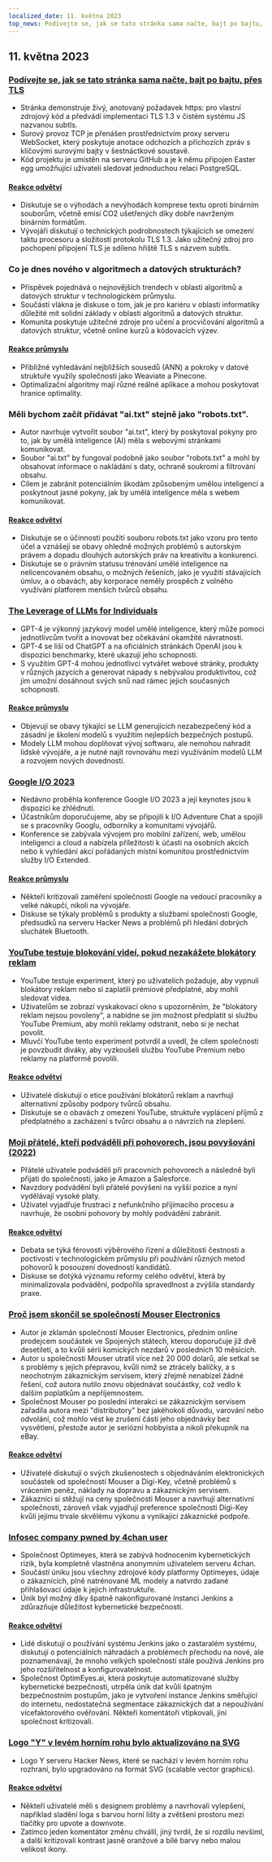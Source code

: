 ```yaml
---
localized_date: 11. května 2023
top_news: Podívejte se, jak se tato stránka sama načte, bajt po bajtu, přes TLS
---
```




<CallToAction />

<Steps>

## 11. května 2023

### [Podívejte se, jak se tato stránka sama načte, bajt po bajtu, přes TLS](https://subtls.pages.dev/)

- Stránka demonstruje živý, anotovaný požadavek https: pro vlastní zdrojový kód a předvádí implementaci TLS 1.3 v čistém systému JS nazvanou subtls.
- Surový provoz TCP je přenášen prostřednictvím proxy serveru WebSocket, který poskytuje anotace odchozích a příchozích zpráv s klíčovými surovými bajty v šestnáctkové soustavě.
- Kód projektu je umístěn na serveru GitHub a je k němu připojen Easter egg umožňující uživateli sledovat jednoduchou relaci PostgreSQL.

#### [Reakce odvětví](http://news.ycombinator.com/item?id=35884437)

- Diskutuje se o výhodách a nevýhodách komprese textu oproti binárním souborům, včetně emisí CO2 ušetřených díky dobře navrženým binárním formátům.
- Vývojáři diskutují o technických podrobnostech týkajících se omezení taktu procesoru a složitostí protokolu TLS 1.3. Jako užitečný zdroj pro pochopení připojení TLS je sdíleno hřiště TLS s názvem subtls.

### Co je dnes nového v algoritmech a datových strukturách?

- Příspěvek pojednává o nejnovějších trendech v oblasti algoritmů a datových struktur v technologickém průmyslu.
- Součástí vlákna je diskuse o tom, jak je pro kariéru v oblasti informatiky důležité mít solidní základy v oblasti algoritmů a datových struktur.
- Komunita poskytuje užitečné zdroje pro učení a procvičování algoritmů a datových struktur, včetně online kurzů a kódovacích výzev.

#### [Reakce průmyslu](http://news.ycombinator.com/item?id=35886900)

- Přibližné vyhledávání nejbližších sousedů (ANN) a pokroky v datové struktuře využily společnosti jako Weaviate a Pinecone.
- Optimalizační algoritmy mají různé reálné aplikace a mohou poskytovat hranice optimality.

### Měli bychom začít přidávat "ai.txt" stejně jako "robots.txt".

- Autor navrhuje vytvořit soubor "ai.txt", který by poskytoval pokyny pro to, jak by umělá inteligence (AI) měla s webovými stránkami komunikovat.
- Soubor "ai.txt" by fungoval podobně jako soubor "robots.txt" a mohl by obsahovat informace o nakládání s daty, ochraně soukromí a filtrování obsahu.
- Cílem je zabránit potenciálním škodám způsobeným umělou inteligencí a poskytnout jasné pokyny, jak by umělá inteligence měla s webem komunikovat.

#### [Reakce odvětví](http://news.ycombinator.com/item?id=35886288)

- Diskutuje se o účinnosti použití souboru robots.txt jako vzoru pro tento účel a vznášejí se obavy ohledně možných problémů s autorským právem a dopadu dlouhých autorských práv na kreativitu a konkurenci.
- Diskutuje se o právním statusu trénování umělé inteligence na nelicencovaném obsahu, o možných řešeních, jako je využití stávajících úmluv, a o obavách, aby korporace neměly prospěch z volného využívání platforem menších tvůrců obsahu.

### [The Leverage of LLMs for Individuals](https://mazzzystar.github.io/2023/05/10/LLM-for-individual/)

- GPT-4 je výkonný jazykový model umělé inteligence, který může pomoci jednotlivcům tvořit a inovovat bez očekávání okamžité návratnosti.
- GPT-4 se liší od ChatGPT a na oficiálních stránkách OpenAI jsou k dispozici benchmarky, které ukazují jeho schopnosti.
- S využitím GPT-4 mohou jednotlivci vytvářet webové stránky, produkty v různých jazycích a generovat nápady s nebývalou produktivitou, což jim umožní dosáhnout svých snů nad rámec jejich současných schopností.

#### [Reakce průmyslu](http://news.ycombinator.com/item?id=35885797)

- Objevují se obavy týkající se LLM generujících nezabezpečený kód a zásadní je školení modelů s využitím nejlepších bezpečných postupů.
- Modely LLM mohou doplňovat vývoj softwaru, ale nemohou nahradit lidské vývojáře, a je nutné najít rovnováhu mezi využíváním modelů LLM a rozvojem nových dovedností.

### [Google I/O 2023](https://io.google/2023/)

- Nedávno proběhla konference Google I/O 2023 a její keynotes jsou k dispozici ke zhlédnutí.
- Účastníkům doporučujeme, aby se připojili k I/O Adventure Chat a spojili se s pracovníky Googlu, odborníky a komunitami vývojářů.
- Konference se zabývala vývojem pro mobilní zařízení, web, umělou inteligenci a cloud a nabízela příležitosti k účasti na osobních akcích nebo k vyhledání akcí pořádaných místní komunitou prostřednictvím služby I/O Extended.

#### [Reakce průmyslu](http://news.ycombinator.com/item?id=35886559)

- Někteří kritizovali zaměření společnosti Google na vedoucí pracovníky a velké nákupčí, nikoli na vývojáře.
- Diskuse se týkaly problémů s produkty a službami společnosti Google, předsudků na serveru Hacker News a problémů při hledání dobrých sluchátek Bluetooth.

### [YouTube testuje blokování videí, pokud nezakážete blokátory reklam](https://www.bleepingcomputer.com/news/technology/youtube-tests-blocking-videos-unless-you-disable-ad-blockers/)

- YouTube testuje experiment, který po uživatelích požaduje, aby vypnuli blokátory reklam nebo si zaplatili prémiové předplatné, aby mohli sledovat videa.
- Uživatelům se zobrazí vyskakovací okno s upozorněním, že "blokátory reklam nejsou povoleny", a nabídne se jim možnost předplatit si službu YouTube Premium, aby mohli reklamy odstranit, nebo si je nechat povolit.
- Mluvčí YouTube tento experiment potvrdil a uvedl, že cílem společnosti je povzbudit diváky, aby vyzkoušeli službu YouTube Premium nebo reklamy na platformě povolili.

#### [Reakce odvětví](http://news.ycombinator.com/item?id=35892512)

- Uživatelé diskutují o etice používání blokátorů reklam a navrhují alternativní způsoby podpory tvůrců obsahu.
- Diskutuje se o obavách z omezení YouTube, struktuře vyplácení příjmů z předplatného a zacházení s tvůrci obsahu a o návrzích na zlepšení.

### [Moji přátelé, kteří podváděli při pohovorech, jsou povyšováni (2022)](https://www.teamblind.com/post/My-friends-who-cheated-in-interviews-are-getting-promoted-😡😡😡😡-XnYM4nLs)

- Přátelé uživatele podváděli při pracovních pohovorech a následně byli přijati do společností, jako je Amazon a Salesforce.
- Navzdory podvádění byli přátelé povýšeni na vyšší pozice a nyní vydělávají vysoké platy.
- Uživatel vyjadřuje frustraci z nefunkčního přijímacího procesu a navrhuje, že osobní pohovory by mohly podvádění zabránit.

#### [Reakce odvětví](http://news.ycombinator.com/item?id=35885342)

- Debata se týká férovosti výběrového řízení a důležitosti čestnosti a poctivosti v technologickém průmyslu při používání různých metod pohovorů k posouzení dovedností kandidátů.
- Diskuse se dotýká významu reformy celého odvětví, která by minimalizovala podvádění, podpořila spravedlnost a zvýšila standardy praxe.

### [Proč jsem skončil se společností Mouser Electronics](https://lcamtuf.substack.com/p/why-im-done-with-mouser-electronics)

- Autor je zklamán společností Mouser Electronics, předním online prodejcem součástek ve Spojených státech, kterou doporučuje již dvě desetiletí, a to kvůli sérii komických nezdarů v posledních 10 měsících.
- Autor u společnosti Mouser utratil více než 20 000 dolarů, ale setkal se s problémy s jejich přepravou, kvůli nimž se ztrácely balíčky, a s neochotným zákaznickým servisem, který zřejmě nenabízel žádné řešení, což autora nutilo znovu objednávat součástky, což vedlo k dalším poplatkům a nepříjemnostem.
- Společnost Mouser po poslední interakci se zákaznickým servisem zařadila autora mezi "distributory" bez jakéhokoli důvodu, varování nebo odvolání, což mohlo vést ke zrušení části jeho objednávky bez vysvětlení, přestože autor je seriózní hobbyista a nikoli překupník na eBay.

#### [Reakce odvětví](http://news.ycombinator.com/item?id=35892246)

- Uživatelé diskutují o svých zkušenostech s objednáváním elektronických součástek od společností Mouser a Digi-Key, včetně problémů s vrácením peněz, náklady na dopravu a zákaznickým servisem.
- Zákazníci si stěžují na ceny společnosti Mouser a navrhují alternativní společnosti, zároveň však vyjadřují preference společnosti Digi-Key kvůli jejímu trvale skvělému výkonu a vynikající zákaznické podpoře.

### [Infosec company pwned by 4chan user](https://maia.crimew.gay/posts/optimeyes-leak/)

- Společnost Optimeyes, která se zabývá hodnocením kybernetických rizik, byla kompletně vlastněna anonymním uživatelem serveru 4chan.
- Součástí úniku jsou všechny zdrojové kódy platformy Optimeyes, údaje o zákaznících, plně natrénované ML modely a natvrdo zadané přihlašovací údaje k jejich infrastruktuře.
- Únik byl možný díky špatně nakonfigurované instanci Jenkins a zdůrazňuje důležitost kybernetické bezpečnosti.

#### [Reakce odvětví](http://news.ycombinator.com/item?id=35888509)

- Lidé diskutují o používání systému Jenkins jako o zastaralém systému, diskutují o potenciálních náhradách a problémech přechodu na nové, ale poznamenávají, že mnoho velkých společností stále používá Jenkins pro jeho rozšiřitelnost a konfigurovatelnost.
- Společnost OptimEyes.ai, která poskytuje automatizované služby kybernetické bezpečnosti, utrpěla únik dat kvůli špatným bezpečnostním postupům, jako je vytvoření instance Jenkins směřující do internetu, nedostatečná segmentace zákaznických dat a nepoužívání vícefaktorového ověřování. Někteří komentátoři vtipkovali, jiní společnost kritizovali.

### [Logo "Y" v levém horním rohu bylo aktualizováno na SVG](https://news.ycombinator.com/y18.svg)

- Logo Y serveru Hacker News, které se nachází v levém horním rohu rozhraní, bylo upgradováno na formát SVG (scalable vector graphics).

#### [Reakce odvětví](http://news.ycombinator.com/item?id=35894326)

- Někteří uživatelé měli s designem problémy a navrhovali vylepšení, například sladění loga s barvou horní lišty a zvětšení prostoru mezi tlačítky pro upvote a downvote.
- Zatímco jeden komentátor změnu chválil, jiný tvrdil, že si rozdílu nevšiml, a další kritizovali kontrast jasně oranžové a bílé barvy nebo malou velikost ikony.

</Steps>

